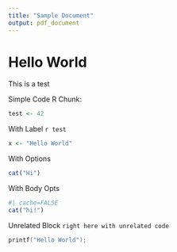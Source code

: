 ```yaml
---
title: "Sample Document"
output: pdf_document
---
```


# Hello World
This is a test 

Simple Code R Chunk:
```r
test <- 42
```

With Label `r test`
```r
x <- "Hello World"
```

With Options
```r
cat("Hi")
```


With Body Opts
```r
#| cache=FALSE
cat("hi!")
```


Unrelated Block `right here with unrelated code`
```c
printf("Hello World");
```

